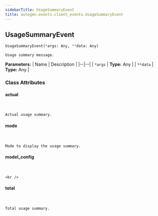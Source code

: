 ```yaml
---
sidebarTitle: UsageSummaryEvent
title: autogen.events.client_events.UsageSummaryEvent
---
```

<h2 id="autogen.events.client_events.UsageSummaryEvent" class="doc doc-heading">
    <code class="doc-symbol doc-symbol-heading doc-symbol-class"></code>
    <span class="doc doc-object-name doc-class-name">UsageSummaryEvent</span>
</h2>

```python
UsageSummaryEvent(*args: Any, **data: Any)
```

    Usage summary message.

<b>Parameters:</b>
| Name | Description |
|--|--|
| `*args` | **Type:** Any |
| `**data` | **Type:** Any |

### Class Attributes

<code class="doc-symbol doc-symbol-heading doc-symbol-attribute"></code>
#### actual
<br />

    Actual usage summary.

<code class="doc-symbol doc-symbol-heading doc-symbol-attribute"></code>
#### mode
<br />

    Mode to display the usage summary.

<code class="doc-symbol doc-symbol-heading doc-symbol-attribute"></code>
#### model_config
<br />

    <br />

<code class="doc-symbol doc-symbol-heading doc-symbol-attribute"></code>
#### total
<br />

    Total usage summary.